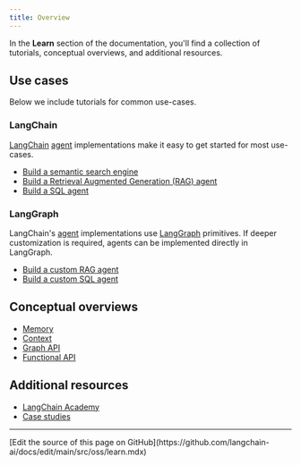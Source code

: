```yaml
---
title: Overview
---
```


In the **Learn** section of the documentation, you'll find a collection of tutorials, conceptual overviews, and additional resources.

## <Icon icon="code" size={20} /> Use cases

Below we include tutorials for common use-cases.

### LangChain

[LangChain](/oss/python/langchain/overview) [agent](/oss/python/langchain/agents) implementations make it easy to get started for most use-cases.

- [Build a semantic search engine](/oss/python/langchain/knowledge-base)
- [Build a Retrieval Augmented Generation (RAG) agent](/oss/python/langchain/rag)
- [Build a SQL agent](/oss/python/langchain/sql-agent)

### LangGraph

LangChain's [agent](/oss/python/langchain/agents) implementations use [LangGraph](/oss/python/langgraph/overview) primitives. If deeper customization is required, agents can be implemented directly in LangGraph.

- [Build a custom RAG agent](/oss/python/langgraph/agentic-rag)
- [Build a custom SQL agent](/oss/python/langgraph/sql-agent)

## <Icon icon="book" size={20} /> Conceptual overviews

- [Memory](/oss/python/concepts/memory)
- [Context](/oss/python/concepts/context)
- [Graph API](/oss/python/langgraph/graph-api)
- [Functional API](/oss/python/langgraph/functional-api)

## <Icon icon="list" size={20} /> Additional resources

- [LangChain Academy](https://academy.langchain.com/)
- [Case studies](/oss/python/langgraph/case-studies)

---

<Callout icon="pen-to-square" iconType="regular">
  [Edit the source of this page on GitHub](https://github.com/langchain-ai/docs/edit/main/src/oss/learn.mdx)
</Callout>
